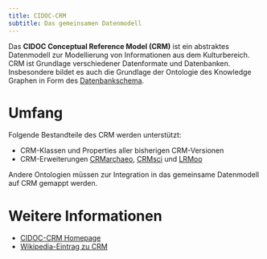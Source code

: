 ```yaml
---
title: CIDOC-CRM
subtitle: Das gemeinsamen Datenmodell
---
```


Das **CIDOC Conceptual Reference Model (CRM)** ist ein abstraktes Datenmodell zur Modellierung von Informationen aus dem Kulturbereich. CRM ist Grundlage verschiedener Datenformate und Datenbanken. Insbesondere bildet es auch die Grundlage der Ontologie des Knowledge Graphen in Form des [Datenbankschema](schema.qmd).

# Umfang

Folgende Bestandteile des CRM werden unterstützt:

- CRM-Klassen und Properties aller bisherigen CRM-Versionen
- CRM-Erweiterungen [CRMarchaeo](https://cidoc-crm.org/extensions/crmarchaeo/html/CRMarchaeo_v2.0.html),
 [CRMsci](https://cidoc-crm.org/extensions/crmsci/html/CRMsci_v2.0.html)
 und [LRMoo](https://cidoc-crm.org/extensions/lrmoo/html/LRMoo_v0.9.6.html)

Andere Ontologien müssen zur Integration in das gemeinsame Datenmodell auf CRM gemappt werden.

# Weitere Informationen

- [CIDOC-CRM Homepage](https://cidoc-crm.org/)
- [Wikipedia-Eintrag zu CRM](https://de.wikipedia.org/wiki/CIDOC_Conceptual_Reference_Model)
